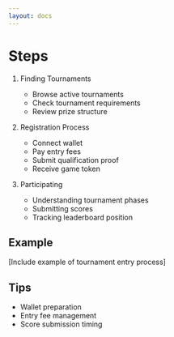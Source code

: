 ```yaml
---
layout: docs
---
```


# Steps
1. Finding Tournaments
   - Browse active tournaments
   - Check tournament requirements
   - Review prize structure

2. Registration Process
   - Connect wallet
   - Pay entry fees
   - Submit qualification proof
   - Receive game token

3. Participating
   - Understanding tournament phases
   - Submitting scores
   - Tracking leaderboard position

## Example
[Include example of tournament entry process]

## Tips
- Wallet preparation
- Entry fee management
- Score submission timing